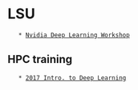 = LSU =
	* [[Nvidia Deep Learning Workshop]]

== HPC training ==
	* [[deep_learning_20171108|2017 Intro. to Deep Learning]]
